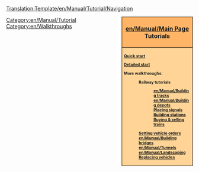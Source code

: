 <noinclude>[[Translation:Template/en/Manual/Tutorial/Navigation]]</noinclude><!--

NOTE2SELF:

WALKTHROUGHS SHOULD BE DIVIDED INTO CATEGORIES:

GENERAL (LANDSCAPING, BRIDGES, TUNNELS ETC.)

ROAD VEHICLES (DEPOTS, STATIONS AND BUS STOPS, ROAD BUILDING ETC.)

RAILROAD (TRACKS, TRAINS, DEPOTS, SIGNALS ETC.)

SHIPS (DOCKS, DEPOTS, BUOYS, CANALS ETC.)

AIRCRAFT (AIRPORTS, HELIPADS ETC.)

ADVANCED (REPLACING, MULTISTATIONS ETC.)

-->
<div style="float:right; padding-left:12px; background:#ffffff;">
<div style="width:180px; border:1px solid #000000; background:#ffb466; padding:5px; -moz-border-radius-topleft:5px; -moz-border-radius-topright:5px; font-size: 12pt;">
<center><strong><font size="3">[[en/Manual/Main Page]] Tutorials</font></strong></center>
</div>
<div style="width:180px;  border:1px solid black; border-top-width: 0px; background:#ffd496; padding:5px; -moz-border-radius-bottomleft:5px; -moz-border-radius-bottomright:8px; font-size: 8pt;">
<strong>
[[en/Manual/Tutorial/Main Page|Quick start]]

[[en/Manual/Tutorial/Main Page|Detailed start]]

More walkthroughs:
:Railway tutorials
::[[en/Manual/Building tracks]]
::[[en/Manual/Building depots]]
::[[en/Manual/Building signals|Placing signals]]
::[[en/Manual/Building railway stations|Building stations]]
::[[en/Manual/Buying trains|Buying & selling trains]]
:[[en/Manual/Orders|Setting vehicle orders]]
:[[en/Manual/Building bridges]]
:[[en/Manual/Tunnels]]
:[[en/Manual/Landscaping]]
:[[en/Replacing Vehicles|Replacing vehicles]]
</strong>
</div>
</div>
<includeonly>
[[Category:en/Manual/Tutorial]]
[[Category:en/Walkthroughs]]
</includeonly>